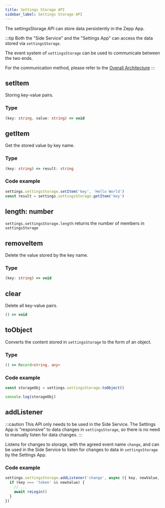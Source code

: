 ```yaml
---
title: Settings Storage API
sidebar_label: Settings Storage API
---
```


The settingsStorage API can store data persistently in the Zepp App.

:::tip
Both the "Side Service" and the "Settings App" can access the data stored via `settingsStorage`.

The event system of `settingsStorage` can be used to communicate between the two ends.

For the communication method, please refer to the [Overall Architecture](../../guides/architecture/arc.mdx)
:::

## setItem

Storing key-value pairs.

### Type

```ts
(key: string, value: string) => void
```

## getItem

Get the stored value by key name.

### Type

```ts
(key: string) => result: string
```

### Code example

```js
settings.settingsStorage.setItem('key', 'Hello World')
const result = settings.settingsStorage.getItem('key')
```

## length: number

`settings.settingsStorage.length` returns the number of members in `settingsStorage`

## removeItem

Delete the value stored by the key name.

### Type

```ts
(key: string) => void
```

## clear

Delete all key-value pairs.

```ts
() => void
```

## toObject

Converts the content stored in `settingsStorage` to the form of an object.

### Type

```ts
() => Record<string, any>
```

### Code example

```js
const storageObj = settings.settingsStorage.toObject()

console.log(storageObj)
```

## addListener

:::caution
This API only needs to be used in the Side Service. The Settings App is "responsive" to data changes in `settingsStorage`, so there is no need to manually listen for data changes.
:::

Listens for changes to storage, with the agreed event name `change`, and can be used in the Side Service to listen for changes to data in `settingsStorage` by the Settings App.

### Code example

```js
settings.settingsStorage.addListener('change', async ({ key, newValue, oldValue }) => {
  if (key === 'token' && newValue) {
    // ...
    await reLogin()
  }
})
```
